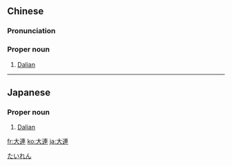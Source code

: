 {{also|大连}}
==Chinese==
{{zh-forms|s=大连}}

===Pronunciation===
{{zh-pron
|m=Dàlián
|c=daai6 lin4
|mn=Tāi-liân
|cat=pn
}}

===Proper noun===
{{zh-proper noun}}

# [[Dalian]]

{{zh-cat|Cities}}

----

==Japanese==
{{ja-kanjitab|だい|れん|yomi=o}}

===Proper noun===
{{ja-pos|proper noun|だいれん}}

# [[Dalian]]

[[Category:ja:Cities|たいれん]]

[[fr:大連]]
[[ko:大連]]
[[ja:大連]]